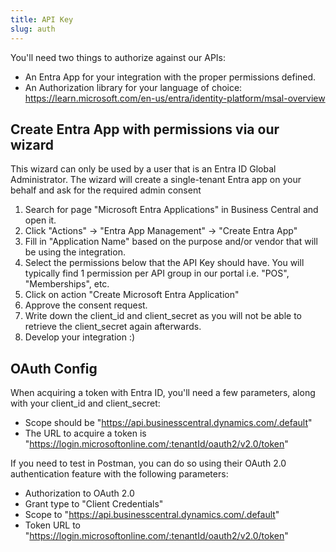 ---
title: API Key
slug: auth
---

You'll need two things to authorize against our APIs:
- An Entra App for your integration with the proper permissions defined.
- An Authorization library for your language of choice:  
https://learn.microsoft.com/en-us/entra/identity-platform/msal-overview 

## Create Entra App with permissions via our wizard
<Warning>This wizard can only be used by a user that is an Entra ID Global Administrator. The wizard will create a single-tenant Entra app on your behalf and ask for the required admin consent</Warning>

1. Search for page "Microsoft Entra Applications" in Business Central and open it.
2. Click "Actions" -> "Entra App Management" -> "Create Entra App"
3. Fill in "Application Name" based on the purpose and/or vendor that will be using the integration. 
4. Select the permissions below that the API Key should have. You will typically find 1 permission per API group in our portal i.e. "POS", "Memberships", etc.
5. Click on action "Create Microsoft Entra Application" 
6. Approve the consent request.
7. Write down the client_id and client_secret as you will not be able to retrieve the client_secret again afterwards.
8. Develop your integration :)

## OAuth Config
When acquiring a token with Entra ID, you'll need a few parameters, along with your client_id and client_secret:
- Scope should be "https://api.businesscentral.dynamics.com/.default" 
- The URL to acquire a token is "https://login.microsoftonline.com/:tenantId/oauth2/v2.0/token"

If you need to test in Postman, you can do so using their OAuth 2.0 authentication feature with the following parameters:
- Authorization to OAuth 2.0
- Grant type to "Client Credentials"
- Scope to "https://api.businesscentral.dynamics.com/.default" 
- Token URL to "https://login.microsoftonline.com/:tenantId/oauth2/v2.0/token"
